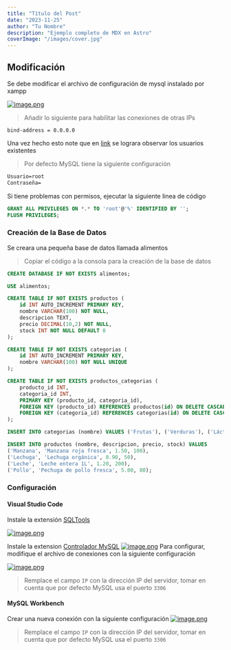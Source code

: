 ```yaml
---
title: "Título del Post"
date: "2023-11-25"
author: "Tu Nombre"
description: "Ejemplo completo de MDX en Astro"
coverImage: "/images/cover.jpg"
---
```


## Modificación

Se debe modificar el archivo de configuración de mysql instalado por xampp

[![image.png](https://i.postimg.cc/yxLwYknn/image.png)](https://postimg.cc/YLmXd25m)

> Añadir lo siguiente para habilitar las conexiones de otras IPs

```
bind-address = 0.0.0.0
```

Una vez hecho esto note que en [link](http://localhost/phpmyadmin/index.php?route=/server/privileges&viewing_mode=server) se lograra observar los usuarios existentes

> Por defecto MySQL tiene la siguiente configuración

```txt
Usuario=root
Contraseña=
```

Si tiene problemas con permisos, ejecutar la siguiente linea de código

```sql
GRANT ALL PRIVILEGES ON *.* TO 'root'@'%' IDENTIFIED BY '';
FLUSH PRIVILEGES;
```

### Creación de la Base de Datos

Se creara una pequeña base de datos llamada alimentos

> Copiar el código a la consola para la creación de la base de datos

```sql
CREATE DATABASE IF NOT EXISTS alimentos;

USE alimentos;

CREATE TABLE IF NOT EXISTS productos (
    id INT AUTO_INCREMENT PRIMARY KEY,
    nombre VARCHAR(100) NOT NULL,
    descripcion TEXT,
    precio DECIMAL(10,2) NOT NULL,
    stock INT NOT NULL DEFAULT 0
);

CREATE TABLE IF NOT EXISTS categorias (
    id INT AUTO_INCREMENT PRIMARY KEY,
    nombre VARCHAR(100) NOT NULL UNIQUE
);

CREATE TABLE IF NOT EXISTS productos_categorias (
    producto_id INT,
    categoria_id INT,
    PRIMARY KEY (producto_id, categoria_id),
    FOREIGN KEY (producto_id) REFERENCES productos(id) ON DELETE CASCADE,
    FOREIGN KEY (categoria_id) REFERENCES categorias(id) ON DELETE CASCADE
);

INSERT INTO categorias (nombre) VALUES ('Frutas'), ('Verduras'), ('Lácteos'), ('Carnes');

INSERT INTO productos (nombre, descripcion, precio, stock) VALUES
('Manzana', 'Manzana roja fresca', 1.50, 100),
('Lechuga', 'Lechuga orgánica', 0.90, 50),
('Leche', 'Leche entera 1L', 1.20, 200),
('Pollo', 'Pechuga de pollo fresca', 5.00, 80);
```

### Configuración

#### Visual Studio Code

Instale la extensión [SQLTools](https://marketplace.visualstudio.com/items?itemName=mtxr.sqltools)

[![image.png](https://i.postimg.cc/tCkjYbJ7/image.png)](https://postimg.cc/gnx5TfvP)

Instale la extension [Controlador MySQL](https://marketplace.visualstudio.com/items?itemName=mtxr.sqltools-driver-mysql)
[![image.png](https://i.postimg.cc/FsdyKrDV/image.png)](https://postimg.cc/WhVFWvRd)
Para configurar, modifique el archivo de conexiones con la siguiente configuración

[![image.png](https://i.postimg.cc/SQWX1nT5/image.png)](https://postimg.cc/qgvMzvdX)

> Remplace el campo `IP` con la dirección IP del servidor, tomar en cuenta que por defecto MySQL usa el puerto `3306`

#### MySQL Workbench

Crear una nueva conexión con la siguiente configuración
[![image.png](https://i.postimg.cc/76KyrTjS/image.png)](https://postimg.cc/5YQrwj4t)

> Remplace el campo `IP` con la dirección IP del servidor, tomar en cuenta que por defecto MySQL usa el puerto `3306`
